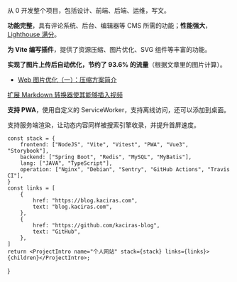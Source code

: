
从 0 开发整个项目，包括设计、前端、后端、运维，写文。

**功能完整**，具有评论系统、后台、编辑器等 CMS 所需的功能；**性能强大**，[Lighthouse 满分](https://blog.kaciras.com/article/28/kaciras-blog-v2-release-note#%E6%80%A7%E8%83%BD%E4%BC%98%E5%8C%96)。

**为 Vite 编写插件**，提供了资源压缩、图片优化、SVG 组件等丰富的功能。

**实现了图片上传后自动优化，节约了 93.6% 的流量**（根据文章里的图片计算）。
  - [Web 图片优化（一）：压缩方案简介](https://blog.kaciras.com/article/19/Introduction-to-Web-Image-Formats)

[扩展 Markdown 转换器使其能够插入视频](https://blog.kaciras.com/article/18/add-video-support-to-markdown)

**支持 PWA**，使用自定义的 ServiceWorker，支持离线访问，还可以添加到桌面。

支持服务端渲染，让动态内容同样被搜索引擎收录，并提升首屏速度。

	const stack = {
		frontend: ["NodeJS", "Vite", "Vitest", "PWA", "Vue3", "Storybook"],
		backend: ["Spring Boot", "Redis", "MySQL", "MyBatis"],
		lang: ["JAVA", "TypeScript"],
		operation: ["Nginx", "Debian", "Sentry", "GitHub Actions", "Travis CI"],
	}
	const links = [
		{
			href: "https://blog.kaciras.com",
			text: "blog.kaciras.com",
		},
		{
			href: "https://github.com/kaciras-blog",
			text: "GitHub",
		},
	]
	return <ProjectIntro name="个人网站" stack={stack} links={links}>{children}</ProjectIntro>;
}
